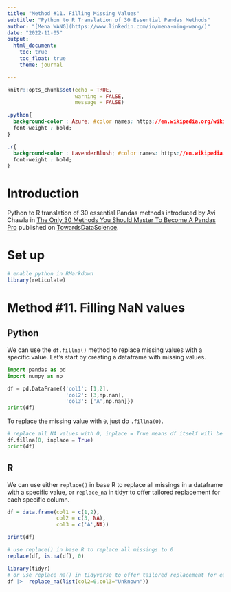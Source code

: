 ```yaml
---
title: "Method #11. Filling Missing Values"
subtitle: "Python to R Translation of 30 Essential Pandas Methods"
author: "[Mena WANG](https://www.linkedin.com/in/mena-ning-wang/)"
date: "2022-11-05"
output: 
  html_document:
    toc: true
    toc_float: true
    theme: journal

---
```


```r
knitr::opts_chunk$set(echo = TRUE,
                      warning = FALSE,
                      message = FALSE)
```


```css

.python{
  background-color : Azure; #color names: https://en.wikipedia.org/wiki/Web_colors
  font-weight : bold;
}

.r{
  background-color : LavenderBlush; #color names: https://en.wikipedia.org/wiki/Web_colors
  font-weight : bold;
}

```

# Introduction

Python to R translation of 30 essential Pandas methods introduced by Avi Chawla in [The Only 30 Methods You Should Master To Become A Pandas Pro](https://towardsdatascience.com/the-only-30-methods-you-should-master-to-become-a-pandas-pro-749795084bb2) published on [TowardsDataScience](https://towardsdatascience.com/).  

# Set up

```r
# enable python in RMarkdown
library(reticulate)

```


# Method #11. Filling NaN values

## Python

We can use the `df.fillna()` method to replace missing values with a specific value. Let's start by creating a dataframe with missing values. 

```python
import pandas as pd
import numpy as np

df = pd.DataFrame({'col1': [1,2],
                   'col2': [3,np.nan],
                   'col3': ['A',np.nan]})
print(df)
```

To replace the missing value with `0`, just do `.fillna(0)`. 

```python
# replace all NA values with 0, inplace = True means df itself will be modefied
df.fillna(0, inplace = True)
print(df)
```


## R

We can use either `replace()` in base R to replace all missings in a dataframe with a specific value, or `replace_na` in tidyr to offer tailored replacement for each specific column.

```r

df = data.frame(col1 = c(1,2),
                col2 = c(3, NA),
                col3 = c('A',NA))

print(df)

# use replace() in base R to replace all missings to 0
replace(df, is.na(df), 0)

library(tidyr)
# or use replace_na() in tidyverse to offer tailored replacement for each column. 
df |>  replace_na(list(col2=0,col3="Unknown"))

```


